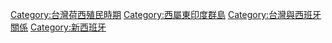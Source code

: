 {{Commonscat|Spanish Formosa}}
[[Category:台灣荷西殖民時期|Category:台灣荷西殖民時期]]
[[Category:西屬東印度群島|Category:西屬東印度群島]]
[[Category:台灣與西班牙關係|Category:台灣與西班牙關係]]
[[Category:新西班牙|Category:新西班牙]]